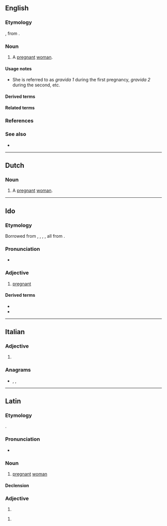 {{also|grávida|gravidă}}
==English==

===Etymology===
{{PIE root|en|gʷreh₂}}
{{bor|en|la|gravida}}, from {{m|la|gravis||heavy}}.

===Noun===
{{en-noun|s|gravidae}}

# {{lb|en|medicine}} A [[pregnant]] [[woman]].

====Usage notes====
* She is referred to as ''gravida 1'' during the first pregnancy, ''gravida 2'' during the second, etc.

====Derived terms====
{{der3|en|title=Terms derived from ''gravida''|multigravida|nulligravida|primigravida|secundigravida}}

====Related terms====
{{rel3|en|title=Terms related to ''gravida''|gravid|gravidity|gravidly|multigravid|multigravidity|nulligravid|primigravid|primigravidity|primigravity|secundigravid}}

===References===
<references />

===See also===
* {{l|en|para}}

----

==Dutch==

===Noun===
{{nl-noun|f|gravidae|pl2=-'s|gravidaatje}}

# {{lb|nl|gynaecology}} A [[pregnant]] [[woman]].

----

==Ido==

===Etymology===
Borrowed from {{bor|io|en|gravid}}, {{bor|io|fr|gravide}}, {{bor|io|es|grávido}}, {{bor|io|it|gravido}}, all from {{der|io|la|gravidus}}.

===Pronunciation===
* {{IPA|lang=io|/ɡraˈvi.da/}}

===Adjective===
{{io-adj}}

# [[pregnant]]

====Derived terms====
* {{l|io|gravideskar||to get pregnant}}
* {{l|io|gravidigar||to make pregnant}}

----

==Italian==

===Adjective===
{{head|it|adjective form}}

# {{feminine singular of|gravido|lang=it}}

===Anagrams===
* {{l|it|dragavi}}, {{l|it|gradiva}}, {{l|it|gridava}}

----

==Latin==

===Etymology===
{{PIE root|la|gʷreh₂}}
{{ellipsis|la|[[gravida]] [[femina]]||laden woman, pregnant woman}}.

===Pronunciation===
* {{la-IPA|eccl=yes}}

===Noun===
{{la-noun|gravida<1>}}

# {{lb|la|Medieval Latin}} [[pregnant]] [[woman]]

====Declension====
{{la-ndecl|gravida<1>}}

===Adjective===
{{head|la|adjective form}}

# {{inflection of|la|gravidus||nom//voc|s|f|;|nom//voc//acc|p|n}}

{{head|la|adjective form|head=gravidā}}

# {{inflection of|la|gravidus||abl|s|f}}